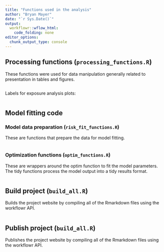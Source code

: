 ```yaml
---
title: "Functions used in the analysis"
author: "Bryan Mayer"
date: "`r Sys.Date()`"
output:
  workflowr::wflow_html:
    code_folding: none
editor_options:
  chunk_output_type: console
---
```



## Processing functions (`processing_functions.R`)

These functions were used for data manipulation generally related to presentation in tables and figures.

```r
```

Labels for exposure analysis plots:

```r
```

## Model fitting code

###  Model data preparation (`risk_fit_functions.R`)

These are functions that prepare the data for model fitting.

```r
```

### Optimization functions (`optim_functions.R`)

These are wrappers around the optim function to fit the model parameters. The tidy functions process the model output into a tidy results format.

```r
```

## Build project (`build_all.R`)

Builds the project website by compiling all of the Rmarkdown files using the workflowr API.

```r
```


## Publish project (`build_all.R`)

Publishes the project website by compiling all of the Rmarkdown files using the workflowr API.

```r
```
